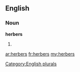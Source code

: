 ==English==

===Noun===
'''herbers'''

# {{plural of|[[herber]]}}

[[Category:English plurals]]

[[ar:herbers]]
[[fr:herbers]]
[[my:herbers]]